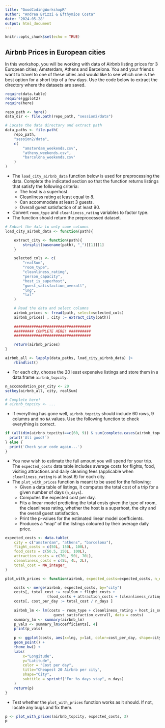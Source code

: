 ```yaml
---
title: "GoodCodingWorkshopR"
author: "Andrea Brizzi & Efthymios Costa"
date: "2024-05-28"
output: html_document
---
```


```r
knitr::opts_chunk$set(echo = TRUE)
```

## Airbnb Prices in European cities

In this workshop, you will be working with data of Airbnb listing prices for 3 European cities; Amsterdam, Athens and Barcelona. You and your friends want to travel to one of these cities and would like to see which one is the best option for a short trip of a few days. Use the code below to extract the directory where the datasets are saved.

```r
require(data.table)
require(ggplot2)
require(here)

repo_path <- here()
data_dir <- file.path(repo_path, "session2/data")

# Locate the data directory and extract path
data_paths <- file.path(
    repo_path, 
    "session2/data",
    c(
        "amsterdam_weekends.csv",
        "athens_weekends.csv",
        "barcelona_weekends.csv"
    )
)
```

- The `load_city_airbnb_data` function below is used for preprocessing the data. Complete the indicated section so that the function returns listings that satisfy the following criteria:
  + The host is a superhost.
  + Cleanliness rating at least equal to 8.
  + Can accommodate at least 3 guests.
  + Overall guest satisfaction of at least 90.
- Convert `room_type` and `cleanliness_rating` variables to factor type.
- The function should return the preprocessed dataset.

```r
# Subset the data to only some columns
load_city_airbnb_data <- function(path){

    extract_city <- function(path){
        strsplit(basename(path), "_")[[1]][1]
    }

    selected_cols <- c(
        "realSum",
        "room_type",
        "cleanliness_rating",
        "person_capacity",
        "host_is_superhost",
        "guest_satisfaction_overall",
        "lng",
        "lat"
    )

    # Read the data and select columns
    airbnb_prices <- fread(path, select=selected_cols)
    airbnb_prices[ , city := extract_city(path)]
    
    ###################################
    ######### COMPLETE HERE! ##########
    ###################################

    return(airbnb_prices)
}

airbnb_all <- lapply(data_paths, load_city_airbnb_data) |>
    rbindlist()
```

- For each city, choose the 20 least expensive listings and store them in a data.frame `airbnb_topcity`.

```r

n_accomodation_per_city <- 20
setkey(airbnb_all, city, realSum)

# Complete here!
# airbnb_topcity <- ...
```

- If everything has gone well, `airbnb_topcity` should include 60 rows, 9 columns and no `NA` values. Use the following function to check everything is correct.

```r
if (all(dim(airbnb_topcity)==c(60, 9)) & sum(complete.cases(airbnb_topcity)) == 60){
  print('All good!')
} else {
  print('Check your code again...')
}
```

- You now wish to estimate the full amount you will spend for your trip. The `expected_costs` data table includes average costs for flights, food, visiting attractions and daily cleaning fees (applicable when `cleanliness_rating` is at least 8) for each city.
- The `plot_with_prices` function is meant to be used for the following:
  + Given a data table of listings, it computes the total cost of a trip for a given number of days (`n_days`).
  + Computes the expected cost per day.
  + Fits a linear model predicting the total costs given the type of room, the cleanliness rating, whether the host is a superhost, the city and the overall guest satisfaction.
  + Print the p-values for the estimated linear model coefficients.
  + Produces a "map" of the listings coloured by their average daily price.

```r
expected_costs <- data.table(
    city = c("amsterdam", "athens", "barcelona"),
    flight_costs = c(50L, 150L, 100L),
    food_costs = c(50.5, 150L, 100L),
    attraction_costs = c(70L, 50L, 70L),
    cleanliness_costs = c(5L, 4L, 2L),
    total_cost = NA_integer_
)

plot_with_prices <- function(airbnb, expected_costs=expected_costs, n_days=3){

    costs <- merge(airbnb, expected_costs, by="city")
    costs[, total_cost := realSum + flight_costs +
                   (food_costs + attraction_costs + (cleanliness_rating - 8) * cleanliness_costs) * n_days ]
    costs[, cost_per_day := total_cost / n_days ]
    
    airbnb_lm <- lm(costs ~ room_type + cleanliness_rating + host_is_superhost + city +
                      guest_satisfaction_overall, data = costs)
    summary_lm <- summary(airbnb_lm)
    p_vals <- summary_lm$coefficients[, 4]
    print(p_vals)
    
    p <- ggplot(costs, aes(x=lng, y=lat, color=cost_per_day, shape=city)) + 
    geom_point() +
    theme_bw() + 
    labs(
        x="Longitude",
        y="Latitude",
        color = "Cost per day",
        title="Cheapest 20 Airbnb per city",
        shape="City",
        subtitle = sprintf("For %s days stay", n_days)
    ) 
    return(p)
}
```

- Test whether the `plot_with_prices` function works as it should. If not, locate any bugs and fix them.

```r

p <- plot_with_prices(airbnb_topcity, expected_costs, 3)
p
```
